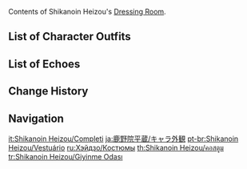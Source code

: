 {{CharacterTabs}}
Contents of Shikanoin Heizou's [[Dressing Room]].

==List of Character Outfits==
{{Outfits by Category Table|Shikanoin Heizou Outfits|nocharacter=1}}

==List of Echoes==
{{Echoes by Category Table|Shikanoin Heizou Echoes|nocharacter=1}}

==Change History==
{{Change History|2.8}}

==Navigation==
{{Character Navbox|Dressing Room}}

[[it:Shikanoin Heizou/Completi]]
[[ja:鹿野院平蔵/キャラ外観]]
[[pt-br:Shikanoin Heizou/Vestuário]]
[[ru:Хэйдзо/Костюмы]]
[[th:Shikanoin Heizou/คอสตูม]]
[[tr:Shikanoin Heizou/Giyinme Odası]]